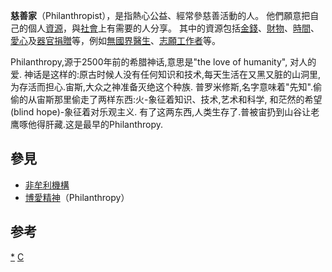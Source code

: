 

{{問題條目|

{{wwv}}
{{Unreferenced|time=2013-09-26T13:08:39+00:00}}
}}
'''慈善家'''（Philanthropist），是指熱心公益、經常參慈善活動的人。 他們願意把自己的個人[[資源|資源]]，與[[社會|社會]]上有需要的人分享。 其中的資源包括[[金錢|金錢]]、[[財產|財物]]、[[時間|時間]]、[[愛心|愛心]]及[[器官捐贈|器官捐贈]]等，例如[[無國界醫生|無國界醫生]]、[[志願工作者|志願工作者]]等。

Philanthropy,源于2500年前的希腊神话,意思是"the love of humanity", 对人的爱. 神话是这样的:原古时候人没有任何知识和技术,每天生活在又黑又脏的山洞里,为存活而担心.宙斯,大众之神准备灭绝这个种族. 普罗米修斯,名字意味着"先知".偷偷的从宙斯那里偷走了两样东西:火-象征着知识、技术,艺术和科学, 和茫然的希望(blind hope)-象征着对乐观主义. 有了这两东西,人类生存了.普被宙扔到山谷让老鹰啄他得肝藏.这是最早的Philanthropy.

== 參見 ==
* [[非牟利機構|非牟利機構]]
*[[博愛精神|博愛精神]]（Philanthropy）

==参考==
{{reflist}}

{{Authority control}}
[[Category:慈善家|*]]
[[Category:特定人群稱謂|C]]